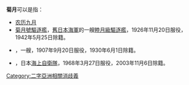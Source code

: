 '''菊月'''可以是指：
*[[农历九月|农历九月]]
*[[菊月號驅逐艦|菊月號驅逐艦]]，[[舊日本海軍|舊日本海軍]]的一艘[[睦月級驅逐艦|睦月級驅逐艦]]，1926年11月20日服役，1942年5月25日除籍。
*{{link-ja|菊月_(初代神風型驅逐艦)|菊月_(初代神風型駆逐艦)|初代菊月號驅逐艦}}，一艘{{link-ja|神風級驅逐艦_(初代)|神風型駆逐艦_(初代)|神風級驅逐艦}}，1907年9月20日服役，1930年6月1日除籍。
*{{link-ja|菊月_(護衛艦)|きくづき_(護衛艦)|菊月號護衛艦}}，日本[[海上自衛隊|海上自衛隊]]{{link-ja|高槻級護衛艦|たかつき型護衛艦|高槻級護衛艦}}，1968年3月27日服役，2003年11月6日除籍。

{{消歧義}}

[[Category:二字亞洲相關消歧義|Category:二字亞洲相關消歧義]]